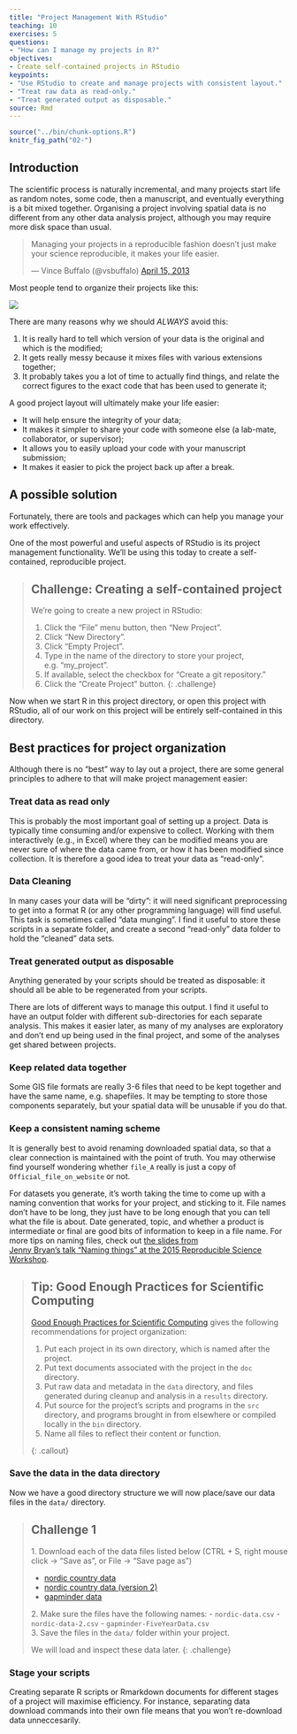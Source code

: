 ```yaml
---
title: "Project Management With RStudio"
teaching: 10
exercises: 5
questions:
- "How can I manage my projects in R?"
objectives:
- Create self-contained projects in RStudio
keypoints:
- "Use RStudio to create and manage projects with consistent layout."
- "Treat raw data as read-only."
- "Treat generated output as disposable."
source: Rmd
---
```


```r
source("../bin/chunk-options.R")
knitr_fig_path("02-")
```

## Introduction

The scientific process is naturally incremental, and many projects
start life as random notes, some code, then a manuscript, and
eventually everything is a bit mixed together. Organising a project involving spatial data is no different from 
any other data analysis
project, although you may require more disk space than usual.

<blockquote class="twitter-tweet"><p>Managing your projects in a reproducible fashion doesn't just make your science reproducible, it makes your life easier.</p>— Vince Buffalo (@vsbuffalo) <a href="https://twitter.com/vsbuffalo/status/323638476153167872">April 15, 2013</a></blockquote>
<script async src="//platform.twitter.com/widgets.js" charset="utf-8"></script>

Most people tend to organize their projects like this:

![](../fig/bad_layout.png)

There are many reasons why we should *ALWAYS* avoid this:

1. It is really hard to tell which version of your data is
the original and which is the modified;
2. It gets really messy because it mixes files with various
extensions together;
3. It probably takes you a lot of time to actually find
things, and relate the correct figures to the exact code
that has been used to generate it;

A good project layout will ultimately make your life easier:

* It will help ensure the integrity of your data;
* It makes it simpler to share your code with someone else
(a lab-mate, collaborator, or supervisor);
* It allows you to easily upload your code with your manuscript submission;
* It makes it easier to pick the project back up after a break.

## A possible solution

Fortunately, there are tools and packages which can help you manage your work effectively.

One of the most powerful and useful aspects of RStudio is its project management
functionality. We'll be using this today to create a self-contained, reproducible
project.


> ## Challenge: Creating a self-contained project
>
> We're going to create a new project in RStudio:
>
> 1. Click the "File" menu button, then "New Project".
> 2. Click "New Directory".
> 3. Click "Empty Project".
> 4. Type in the name of the directory to store your project, e.g. "my_project".
> 5. If available, select the checkbox for "Create a git repository."
> 6. Click the "Create Project" button.
{: .challenge}

Now when we start R in this project directory, or open this project with RStudio,
all of our work on this project will be entirely self-contained in this directory.

## Best practices for project organization

Although there is no "best" way to lay out a project, there are some general
principles to adhere to that will make project management easier:

### Treat data as read only

This is probably the most important goal of setting up a project. Data is
typically time consuming and/or expensive to collect. Working with them
interactively (e.g., in Excel) where they can be modified means you are never
sure of where the data came from, or how it has been modified since collection.
It is therefore a good idea to treat your data as "read-only".

### Data Cleaning

In many cases your data will be "dirty": it will need significant preprocessing
to get into a format R (or any other programming language) will find useful. This
task is sometimes called "data munging". I find it useful to store these scripts
in a separate folder, and create a second "read-only" data folder to hold the
"cleaned" data sets.

### Treat generated output as disposable

Anything generated by your scripts should be treated as disposable: it should
all be able to be regenerated from your scripts.

There are lots of different ways to manage this output. I find it useful to
have an output folder with different sub-directories for each separate
analysis. This makes it easier later, as many of my analyses are exploratory
and don't end up being used in the final project, and some of the analyses
get shared between projects.

### Keep related data together

Some GIS file formats are really 3-6 files that need to be kept together and have the same name, 
e.g. shapefiles. It may be tempting to store those components separately, 
but your spatial data will be unusable if you do that.

### Keep a consistent naming scheme
It is generally best to avoid renaming downloaded spatial data, 
so that a clear connection is maintained with the point of truth. 
You may otherwise find yourself wondering whether `file_A` really is just a copy of `Official_file_on_website` or not.

For datasets you generate, it's worth taking the time to come up with a naming convention that works for your project, 
and sticking to it. File names don't have to be long, they just have to be long enough that you can tell what the file
is about. Date generated, topic, and whether a product is intermediate or final are good bits of information to keep 
in a file name. For more tips on naming files, check out [the slides from  
Jenny Bryan's talk "Naming things" at the 2015 Reproducible Science Workshop](https://speakerdeck.com/jennybc/how-to-name-files).

> ## Tip: Good Enough Practices for Scientific Computing
>
> [Good Enough Practices for Scientific Computing](https://github.com/swcarpentry/good-enough-practices-in-scientific-computing/blob/gh-pages/good-enough-practices-for-scientific-computing.pdf) gives the following recommendations for project organization:
>
> 1. Put each project in its own directory, which is named after the project.
> 2. Put text documents associated with the project in the `doc` directory.
> 3. Put raw data and metadata in the `data` directory, and files generated during cleanup and analysis in a `results` directory.
> 4. Put source for the project's scripts and programs in the `src` directory, and programs brought in from elsewhere or compiled locally in the `bin` directory.
> 5. Name all files to reflect their content or function.
>
{: .callout}

### Save the data in the data directory

Now we have a good directory structure we will now place/save our data files in the `data/` directory.

> ## Challenge 1
> 1\. Download each of the data files listed below (CTRL + S, right mouse click -> "Save as", or File -> "Save page as")
> 
> - [nordic country data](https://raw.githubusercontent.com/datacarpentry/r-intro-geospatial/master/_episodes_rmd/data/nordic-data.csv)
> - [nordic country data (version 2)](https://raw.githubusercontent.com/datacarpentry/r-intro-geospatial/master/_episodes_rmd/data/nordic-data-2.csv)
> - [gapminder data](https://raw.githubusercontent.com/datacarpentry/r-intro-geospatial/master/_episodes_rmd/data/gapminder-FiveYearData.csv)
> 
> 2\. Make sure the files have the following names: 
> - `nordic-data.csv`
> - `nordic-data-2.csv`
> - `gapminder-FiveYearData.csv`  
> 3\. Save the files in the `data/` folder within your project.
>
> We will load and inspect these data later.
{: .challenge}

### Stage your scripts
Creating separate R scripts or Rmarkdown documents for different stages of a project will maximise efficiency. 
For instance, separating data download commands into their own file means that you won't re-download data unneccesarily.
